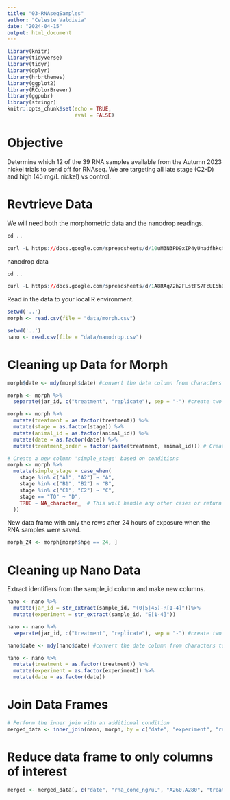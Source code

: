 ```yaml
---
title: "03-RNAseqSamples"
author: "Celeste Valdivia"
date: "2024-04-15"
output: html_document
---
```


```r
library(knitr)
library(tidyverse)
library(tidyr)
library(dplyr)
library(hrbrthemes)
library(ggplot2)
library(RColorBrewer)
library(ggpubr)
library(stringr)
knitr::opts_chunk$set(echo = TRUE,
                      eval = FALSE)
```

# Objective

Determine which 12 of the 39 RNA samples available from the Autumn 2023 nickel trials to send off for RNAseq. We are targeting all late stage (C2-D) and high (45 mg/L nickel) vs control.

# Revtrieve Data
We will need both the morphometric data and the nanodrop readings. 

```r
cd ..

curl -L https://docs.google.com/spreadsheets/d/10uM3N3PD9xIP4yUnadfhkcXa8TPMRMD-adOIKbmkYzY/export?exportFormat=csv | tee data/morph.csv
```

nanodrop data
```r

cd ..

curl -L https://docs.google.com/spreadsheets/d/1A8RAq72h2FLstFS7FcUE5hDpYsaJg9ql0M7iGxuN2xA/export?exportFormat=csv | tee data/nanodrop.csv
```

Read in the data to your local R environment.

```r
setwd('..')
morph <- read.csv(file = "data/morph.csv")  
```

``` r
setwd('..')
nano <- read.csv(file = "data/nanodrop.csv")
```

# Cleaning up Data for Morph

```r
morph$date <- mdy(morph$date) #convert the date column from characters to true date
```

```r
morph <- morph %>%
  separate(jar_id, c("treatment", "replicate"), sep = "-") #create two new columns, treatment and replicate from jar id 
```

```r
morph <- morph %>%
  mutate(treatment = as.factor(treatment)) %>%
  mutate(stage = as.factor(stage)) %>%
  mutate(animal_id = as.factor(animal_id)) %>%
  mutate(date = as.factor(date)) %>%
  mutate(treatment_order = factor(paste(treatment, animal_id))) # Create a new variable for ordering by treatment
```

```r
# Create a new column 'simple_stage' based on conditions
morph <- morph %>%
  mutate(simple_stage = case_when(
    stage %in% c("A1", "A2") ~ "A",
    stage %in% c("B1", "B2") ~ "B",
    stage %in% c("C1", "C2") ~ "C",
    stage == "TO" ~ "D",
    TRUE ~ NA_character_  # This will handle any other cases or return NA if none match
  ))
```

New data frame with only the rows after 24 hours of exposure when the RNA samples were saved.

```r
morph_24 <- morph[morph$hpe == 24, ]
```



# Cleaning up Nano Data

Extract identifiers from the sample_id column and make new columns.

```r
nano <- nano %>%
  mutate(jar_id = str_extract(sample_id, "(0|5|45)-R[1-4]"))%>%
  mutate(experiment = str_extract(sample_id, "E[1-4]"))
```

```r
nano <- nano %>%
  separate(jar_id, c("treatment", "replicate"), sep = "-") #create two new columns, treatment and replicate from jar id 
```


```r
nano$date <- mdy(nano$date) #convert the date column from characters to true date
```

```r
nano <- nano %>%
  mutate(treatment = as.factor(treatment)) %>%
  mutate(experiment = as.factor(experiment)) %>%
  mutate(date = as.factor(date))
```

# Join Data Frames

```r
# Perform the inner join with an additional condition
merged_data <- inner_join(nano, morph, by = c("date", "experiment", "replicate", "treatment"))
```

# Reduce data frame to only columns of interest

```r
merged <- merged_data[, c("date", "rna_conc_ng/uL", "A260.A280", "treatment", "experiment", "replicate", "stage", "stage_2", "simple_stage", "animal_id", "health", "attacment")]
```

